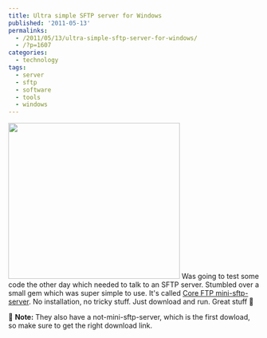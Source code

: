 ```yaml
---
title: Ultra simple SFTP server for Windows
published: '2011-05-13'
permalinks:
  - /2011/05/13/ultra-simple-sftp-server-for-windows/
  - /?p=1607
categories:
  - technology
tags:
  - server
  - sftp
  - software
  - tools
  - windows
---
```


<img
  data-id="attachment_1608"
  data-align="alignright"
  data-width="344"
  data-caption="Core FTP mini-sftp-server interface"
  src="http://www.geekality.net/wp-content/uploads/2011/05/mini-sftp-server-screenshot.jpg"
  alt=""
  title="mini sftp server screenshot"
  width="344"
  height="313"
  className="size-full wp-image-1608"
/>
Was going to test some code the other day which needed to talk to an SFTP server.
Stumbled over a small gem which was super simple to use. It's called [Core FTP mini-sftp-server](http://www.coreftp.com/server/).
No installation, no tricky stuff. Just download and run. Great stuff 🙂

📝 **Note:** They also have a not-mini-sftp-server, which is the
first dowload, so make sure to get the right download link.
